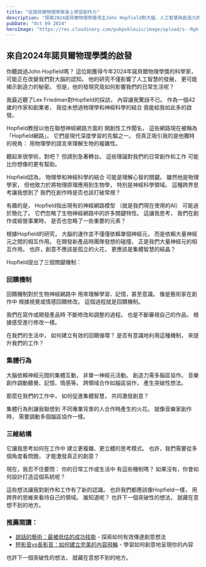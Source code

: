 ```yaml
---
title: "從諾貝爾物理學家身上學習創作力"
description: "探索2024諾貝爾物理學獎得主John Hopfield對大腦、人工智慧與創造力的啟發。本文從他的聯想神經網路研究出發，解析回饋機制、集體行為等概念如何應用於日常生活與工作。跨領域的思考如何激發我們的創意？了解這些洞見，為你的創作和事業帶來全新的視角與啟發"
pubDate: "Oct 09 2024"
heroImage: "https://res.cloudinary.com/pukpuklouis/image/upload/s--RgkfmsPN--/f_avif,q_auto/v1728577508/W3yp9KQGSgCjWdMXhAD-sg_atbdz1.webp"
---
```


## 來自2024年諾貝爾物理學獎的啟發

你聽說過John Hopfield嗎？
這位剛獲得今年2024年諾貝爾物理學獎的科學家，
可能正在改變我們對大腦的認知。
他的研究不僅影響了人工智慧的發展，
更可能揭示創造力的秘密。
但是，他的發現究竟如何影響我們的日常生活呢？

我最近聽了Lex Friedman對Hopfield的採訪，
內容讓我驚訝不已。
作為一個42歲的作家和創業者，
我從未想過物理學和神經科學的結合
竟能給我如此多的啟發。

Hopfield教授以他在聯想神經網路方面的
開創性工作聞名，
這些網路現在被稱為「Hopfield網路」。
它們是現代深度學習的先驅之一。
但真正吸引我的是他獨特的視角：
用物理學的語言來理解生物的複雜性。

聽起來很學術，對吧？
但請別急著轉台。
這些理論對我們的日常創作和工作
可能比你想像的更有幫助。

Hopfield認為，
物理學和神經科學的結合
可能是理解心智的關鍵。
雖然他是物理學家，
但他致力於將物理原理應用到生物學，
特別是神經科學領域。
這種跨界思考讓我想到了
我們在創作時是否也該打破常規？

有趣的是，
Hopfield指出現有的神經網路模型
（就是我們現在使用的AI）
可能過於簡化了。
它們忽略了生物神經網路中的許多關鍵特性。
這讓我思考，
我們在創作或經營事業時，
是否也忽略了一些重要的元素？

根據Hopfield的研究，
大腦的運作並不僅僅依賴單個神經元，
而是依賴大量神經元之間的相互作用。
在開發新產品時團隊發想的碰撞，
正是我們大量神經元的相互作用。
也許，創意不應該是孤立的火花，
更應該是集體智慧的結晶？

Hopfield提出了三個關鍵機制：

### 回饋機制

回饋機制對於生物神經網路中
用來理解學習、記憶，甚至意識。
像是藝術家在創作中
根據視覺或情感回饋修改。
這個過程就是回饋機制。

我們在寫作或開發產品時
不斷修改和調整的過程。
也是不斷審視自己的作品，
根據感受進行修改一樣。

在我們的生活中，
如何建立有效的回饋循環？
是否有意識地利用這種機制，
來提升我們的工作？

### 集體行為

大腦依賴神經元間的集體互動，
非單一神經元活動。
創造力需多腦區協作。
音樂創作調動聽覺、記憶、情感等。
跨領域合作如腦區協作，
產生突破性想法。

那麼在我們的工作中，
如何促進集體智慧，
共同激發創意？

集體行為則讓我聯想到
不同專業背景的人合作時產生的火花。
就像音樂家創作時，
需要調動多個腦區協作一樣。

### 三維結構

它讓我思考如何在工作中
建立更複雜、更立體的思考模式。
也許，我們需要從多個角度看問題，
才能激發真正的創意？

現在，我忍不住要問：
你的日常工作或生活中
有這些機制嗎？
如果沒有，你會如何設計打造這個系統呢？

這些想法讓我對創作和工作有了新的認識。
也許我們都應該像Hopfield一樣，
用跨界的思維來看待自己的領域。
誰知道呢？
也許下一個突破性的想法，
就藏在意想不到的地方。

### 推薦閱讀：

- [說話的藝術：最被低估的成功技能](/blog/the-art-of-persuasion-most-underrated-skill-for-success) - 探索如何有效傳達創意想法
- [短影音vs長影音：如何建立完美的內容飛輪](/blog/short-form-video-vs-long-form-video-how-to-build-the-perfect-content-flywheel) - 學習如何創意地呈現你的內容

也許下一個突破性的想法，
就藏在意想不到的地方。
